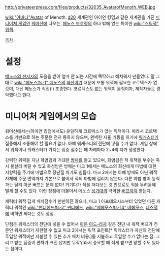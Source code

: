 http://privateerpress.com/files/products/32035_AvatarofMenoth_WEB.jpg

[[wiki:"아바타"Avatar]] of Menoth. [[d20]] 세계관인 아이언 킹덤과 같은 세계관을 가진 [[미니어처 게임]]인 [[워머신]]에 나오는, [[메노스 보호령]]의 하나 밖에 없는 특이한 [[wiki:"스팀잭" 워잭]].

[[목차]]
= 설정 =
[[메노스의 선지자]]의 도움을 받아 얼마 안 되는 시간에 뚝딱하고 해치워서 만들었다. 말 그대로 [[wiki:"메노스#s-1" 메노스]]의 [[화신]]이기 때문에 보통 워잭에 필요한 코르텍스가 없으며, 대신 메노스가 직접(!) 조종한다. 코르텍스도 없는 워잭이 움직이자, 제작자들도 경악했다고 한다.


= 미니어처 게임에서의 모습 =
워머신에서는(아이언 킹덤에서도) 유일하게 코르텍스가 없는 워잭이다. 따라서 코르텍스를 기반으로 하는 주문은 전혀 통하지 않으며, 완벽한 자율 기동을 하기에 [[워캐스터]]가 집중해서 조종해야 할 필요가 없다. 아예 워캐스터의 전단에 넣을 수가 없다. 게임 상에서 워잭이나 워캐스터가 가지는 집중 점수는 매 차례마다 2~4씩 자가 생성한다.

강력한 위력을 지닌 화염검과 거대한 [[방패]]를 들고 있으며, 화염검은 적 워잭을 부수는 즉시 불살라 버릴 수 있고 축성받은 방패는 마크 1에서는 메노스의 화신에게 마법에 대한 저항력을 주기에 마법으로 장난질 치기도 힘들다. 마크 2에서는 아예 방패도 아닌 워잭 자체에 주문 면역까지 기본으로 붙어서 적의 마법에 걸리지 않는다. 다른 마법 방어 능력과는 달리 아군 버프는 문제 없다! 거기다가 적을 쳐다보는 것 만으로도 적을 두려움에 떨게 할 수도 있다. 이런 장점에 더불어서 메노스 [[성가대]]의 극악한 [[버프]]까지 받는다. 

캐릭터 워잭 답게 배치점수가 만만하진 않으나, 마크 1 아포테오시스부터 있었던 다른 캐릭터 워잭인 [[wiki:"썬더헤드#s-2" 썬더헤드]], [[wiki:"베헤모스#s-14" 베헤모스]], [[데스잭]]에 비하면 싸다는 것도 장점.

단점은 워캐스터의 전단에 넣을 수 없어서 [[아몬 아드-라자]] 같은 전단 내 워잭 버프가 전문인 워캐스터가 지원할 수 없고 마크 2에서는 워잭 포인트[* 워캐스터가 자신의 전단에 투입할 워잭에만 지불할 수 있는 추가 배치 비용.]를 지불하고 투입할 수가 없다는 점. 그리고 받는 집중이 편차가 크진 않지만 무작위라서 중요할 때 적게 받으면 망할 수도 있다는 점이다.
